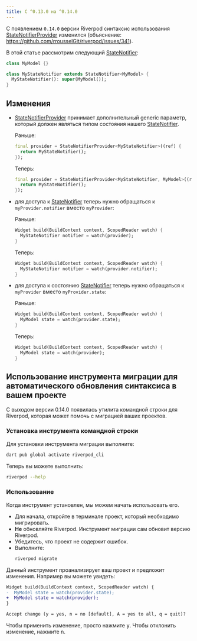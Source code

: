 ```yaml
---
title: С ^0.13.0 на ^0.14.0
---
```


С появлением `0.14.0` версии Riverpod синтаксис использования [StateNotifierProvider] изменился
(объяснение: https://github.com/rrousselGit/riverpod/issues/341).

В этой статье рассмотрим следующий [StateNotifier]:

```dart
class MyModel {}

class MyStateNotifier extends StateNotifier<MyModel> {
  MyStateNotifier(): super(MyModel());
}
```

## Изменения

- [StateNotifierProvider] принимает дополнительный generic параметр, который должен являться
  типом состояния нашего [StateNotifier].

  Раньше:

  ```dart
  final provider = StateNotifierProvider<MyStateNotifier>((ref) {
    return MyStateNotifier();
  });
  ```

  Теперь:

  ```dart
  final provider = StateNotifierProvider<MyStateNotifier, MyModel>((ref) {
    return MyStateNotifier();
  });
  ```

- для доступа к [StateNotifier] теперь нужно обращаться к `myProvider.notifier` вместо `myProvider`:

  Раньше:

  ```dart
  Widget build(BuildContext context, ScopedReader watch) {
    MyStateNotifier notifier = watch(provider);
  }
  ```

  Теперь:

  ```dart
  Widget build(BuildContext context, ScopedReader watch) {
    MyStateNotifier notifier = watch(provider.notifier);
  }
  ```

- для доступа к состоянию [StateNotifier] теперь нужно обращаться к `myProvider` вместо `myProvider.state`:

  Раньше:

  ```dart
  Widget build(BuildContext context, ScopedReader watch) {
    MyModel state = watch(provider.state);
  }
  ```

  Теперь:

  ```dart
  Widget build(BuildContext context, ScopedReader watch) {
    MyModel state = watch(provider);
  }
  ```

## Использование инструмента миграции для автоматического обновления синтаксиса в вашем проекте

С выходом версии 0.14.0 появилась утилита командной строки для Riverpod,
которая может помочь с миграцией ваших проектов.

### Установка инструмента командной строки

Для установки инструмента миграции выполните:

```sh
dart pub global activate riverpod_cli
```

Теперь вы можете выполнить:

```sh
riverpod --help
```

### Использование

Когда инструмент установлен, мы можем начать использовать его.

- Для начала, откройте в терминале проект, который необходимо мигрировать.
- **Не** обновляйте Riverpod.
  Инструмент миграции сам обновит версию Riverpod.
- Убедитесь, что проект не содержит ошибок.
- Выполните:
  ```sh
  riverpod migrate
  ```

Данный инструмент проанализирует ваш проект и предложит изменения.
Например вы можете увидеть:

```diff
Widget build(BuildContext context, ScopedReader watch) {
-  MyModel state = watch(provider.state);
+  MyModel state = watch(provider);
}

Accept change (y = yes, n = no [default], A = yes to all, q = quit)? 
```

Чтобы применить изменение, просто нажмите <kbd>y</kbd>.
Чтобы отклонить изменение, нажмите <kbd>n</kbd>.


[statenotifierprovider]: https://pub.dev/documentation/hooks_riverpod/3.0.0-dev.17/legacy/StateNotifierProvider-class.html
[statenotifier]: https://pub.dev/documentation/state_notifier/latest/state_notifier/StateNotifier-class.html
